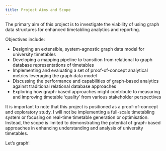 ```yaml
---
title: Project Aims and Scope
---
```


The primary aim of this project is to investigate the viability of using graph data structures for enhanced timetabling analytics and reporting. 

Objectives include:

* Designing an extensible, system-agnostic graph data model for university timetables
* Developing a mapping pipeline to transition from relational to graph database representations of timetables
* Implementing and evaluating a set of proof-of-concept analytical metrics leveraging the graph data model
* Discussing the performance and capabilities of graph-based analytics against traditional relational database approaches
* Exploring how graph-based approaches might contribute to measuring and improving timetable 'quality' from various stakeholder perspectives

It is important to note that this project is positioned as a proof-of-concept and exploratory study. I will not be implementing a full-scale timetabling system or focusing on real-time timetable generation or optimisation. Instead, the scope is limited to demonstrating the potential of graph-based approaches in enhancing understanding and analysis of university timetables.

Let's graph!